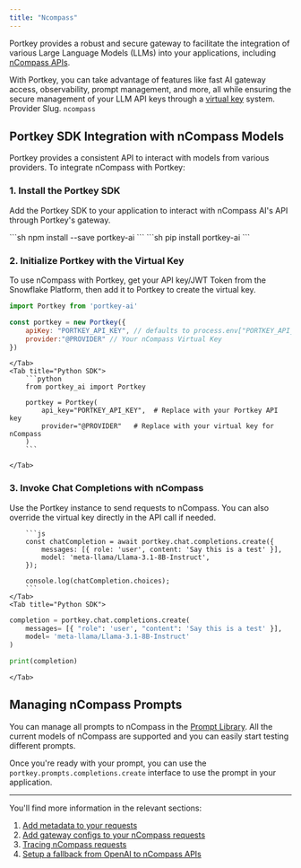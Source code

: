 ```yaml
---
title: "Ncompass"
---
```


Portkey provides a robust and secure gateway to facilitate the integration of various Large Language Models (LLMs) into your applications, including [nCompass APIs](https://www.ncompass.tech/).

With Portkey, you can take advantage of features like fast AI gateway access, observability, prompt management, and more, all while ensuring the secure management of your LLM API keys through a [virtual key](/product/ai-gateway/virtual-keys) system.
<Note>
Provider Slug. `ncompass`
</Note>
## Portkey SDK Integration with nCompass Models

Portkey provides a consistent API to interact with models from various providers. To integrate nCompass with Portkey:

### 1\. Install the Portkey SDK

Add the Portkey SDK to your application to interact with nCompass AI's API through Portkey's gateway.

<Tabs>
    <Tab title="NodeJS">
        ```sh
        npm install --save portkey-ai
        ```
    </Tab>
    <Tab title="Python">
        ```sh
        pip install portkey-ai
        ```
    </Tab>

  </Tabs>




### 2\. Initialize Portkey with the Virtual Key

To use nCompass with Portkey, get your API key/JWT Token from the Snowflake Platform, then add it to Portkey to create the virtual key.

<Tabs>
    <Tab title="NodeJS SDK">

```js
import Portkey from 'portkey-ai'

const portkey = new Portkey({
    apiKey: "PORTKEY_API_KEY", // defaults to process.env["PORTKEY_API_KEY"]
    provider:"@PROVIDER" // Your nCompass Virtual Key
})
```
    </Tab>
    <Tab title="Python SDK">
        ```python
        from portkey_ai import Portkey

        portkey = Portkey(
            api_key="PORTKEY_API_KEY",  # Replace with your Portkey API key
            provider="@PROVIDER"   # Replace with your virtual key for nCompass
        )
        ```

    </Tab>

  </Tabs>



### **3\. Invoke Chat Completions with** nCompass

Use the Portkey instance to send requests to nCompass. You can also override the virtual key directly in the API call if needed.

<Tabs>
    <Tab title="NodeJS SDK">

        ```js
        const chatCompletion = await portkey.chat.completions.create({
            messages: [{ role: 'user', content: 'Say this is a test' }],
            model: 'meta-llama/Llama-3.1-8B-Instruct',
        });

        console.log(chatCompletion.choices);
        ```
    </Tab>
    <Tab title="Python SDK">

```python
completion = portkey.chat.completions.create(
    messages= [{ "role": 'user', "content": 'Say this is a test' }],
    model= 'meta-llama/Llama-3.1-8B-Instruct'
)

print(completion)
```

    </Tab>

  </Tabs>


## Managing nCompass Prompts

You can manage all prompts to nCompass in the [Prompt Library](/product/prompt-library). All the current models of nCompass are supported and you can easily start testing different prompts.

Once you're ready with your prompt, you can use the `portkey.prompts.completions.create` interface to use the prompt in your application.






---

You'll find more information in the relevant sections:

1. [Add metadata to your requests](/product/observability/metadata)
2. [Add gateway configs to your nCompass](/product/ai-gateway/configs)[ requests](/product/ai-gateway/configs)
3. [Tracing nCompass requests](/product/observability/traces)
4. [Setup a fallback from OpenAI to nCompass APIs](/product/ai-gateway/fallbacks)
